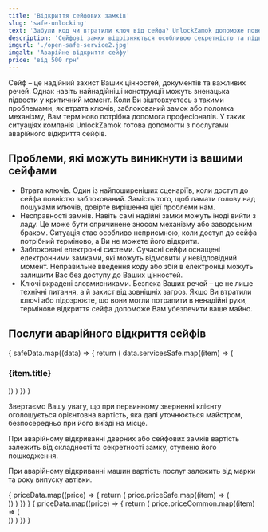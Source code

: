 ```yaml
---
title: 'Відкриття сейфових замків'
slug: 'safe-unlocking'
text: 'Забули код чи втратили ключ від сейфа? UnlockZamok допоможе повернути доступ до ваших цінностей. Наші майстри відкриють сейф будь-якої складності, зберігаючи його цілісність. Безпека та конфіденційність гарантовані. Довіртеся професіоналам!'
description: 'Сейфові замки відрізняються особливою секретністю та підвищеним ступенем захисту, тому для їх відкриття необхідний професіоналізм, багаторічний досвід та сучасні інстменти. Якщо Ви не можете відкрити сейф, то майстри сервісу UnlockZamok зроблять це оперативно, без механічних пошкоджень та з повною конфіденційністю щодо його вмісту. За необхідності можливо одразу замінити замок.'
imgurl: './open-safe-service2.jpg'
imgalt: 'Аварійне відкриття сейфу'
price: 'від 500 грн'
---
```



<Section 
    secClass="uk-section-default uk-section-large uk-padding-remove-bottom"
    contClass="uk-container-large">
    <GridTwoColumns
        title="Довірте відкриття Вашого сейфу професіоналам">
        <div slot="firstCol">
			<p>Сейф – це надійний захист Ваших цінностей, документів та важливих речей. Однак навіть найнадійніші конструкції можуть зненацька підвести у критичний момент. Коли Ви зіштовхуєтесь з такими проблемами, як втрата ключів, заблокований замок або поломка механізму, Вам терміново потрібна допомога професіоналів. У таких ситуаціях компанія UnlockZamok готова допомогти з послугами аварійного відкриття сейфів.</p>			
        </div>
        <ImageParalax imgSrc={aboutImage} imgAlt="Аварійне відкриття замків" slot="secondCol"/>
    </GridTwoColumns>
</Section>
<Section
	secClass="uk-section-default uk-section-large"
	contClass="uk-container-large">
	<div>
		<h2 class="uk-h3">Проблеми, які можуть виникнути із вашими сейфами</h2>
		<ul class="uk-list uk-list-disc uk-margin-medium-top uk-column-1-2@m">
			<li><span class="uk-text-bold">Втрата ключів.</span> Один із найпоширеніших сценаріїв, коли доступ до сейфа повністю заблокований. Замість того, щоб ламати голову над пошуками ключів, довірте вирішення цієї проблеми нам.</li>
			<li><span class="uk-text-bold">Несправності замків.</span> Навіть самі надійні замки можуть іноді вийти з ладу. Це може бути спричинене зносом механізму або заводським браком. Ситуація стає особливо неприємною, коли доступ до сейфа потрібний терміново, а Ви не можете його відкрити.</li>
			<li><span class="uk-text-bold">Заблоковані електронні системи.</span> Сучасні сейфи оснащені електронними замками, які можуть відмовити у невідповідний момент. Неправильне введення коду або збій в електроніці можуть залишити Вас без доступу до Ваших цінностей.</li>
			<li><span class="uk-text-bold">Ключі вкрадені зловмисниками.</span> Безпека Ваших речей – це не лише технічні питання, а й захист від зовнішніх загроз. Якщо Ви втратили ключі або підозрюєте, що вони могли потрапити в ненадійні руки, термінове відкриття сейфа допоможе Вам убезпечити ваше майно.</li>
		</ul>
	</div>
	<div class="uk-margin-large-top">
		<h2 class="uk-h3">Послуги аварійного відкриття сейфів</h2>
		<div class="uk-child-width-1-2@s uk-child-width-1-4@m uk-grid-small uk-margin-medium-top" 
			uk-grid 
			uk-height-match="target: .uk-card"
			uk-scrollspy="target: [uk-scrollspy-class]; cls: uk-animation-slide-bottom-medium; delay: 200;">
			{
				safeData.map((data) => {
					return (
						data.servicesSafe.map((item) => (
							<div>
								<div class="uk-card uk-card-default uk-card-hover uk-card-small uk-text-center uk-border-rounded" uk-scrollspy-class>
									<div class="uk-card-body">
										<h3 class="uk-h4 uk-text-primary">{item.title}</h3>
									</div>
								</div>
							</div>
						))                    
					)
				})
			}
		</div>
	</div>
</Section>
<Process
    title="Як ми працюємо"
    text="UnlockZamok надає послуги з аварійного відкриття автомобілей тільки в разі наявності документів: паспорт або водійські права, технічний паспорт на машину."
    btnText="Викликати майстра"
    btnClass="uk-button-large uk-button-secondary"
    modalUrl="#contact-modal" />	
<FeedbackSection
		title="Відгуки наших клієнтів"
		text="Ми цінуємо думки наших клієнтів про якість сервісу аварійного відкриття. Будь ласка, поділіться Вашим досвідом."
		btnText="Написати відгук"
		btnClass="uk-button-large uk-button-secondary"
		modalUrl="#feedback-modal" />
<Section 
		secClass="uk-section-muted uk-section-large"
		contClass="uk-container-large">
    <GridTwoColumnsScrollspy
			title="Ціни на послуги"
			btnText="Отримати консультацію"
			btnClass="uk-button-large uk-button-primary"
			modalUrl="#contact-modal"
			>
        <div slot="firstCol">
            <p>Звертаємо Вашу увагу, що при первинному зверненні клієнту оголошується орієнтовна вартість, яка далі уточнюється майстром, безпосередньо при його виїзді на місце.</p>
            <p>При аварійному відкриванні дверних або сейфових замків вартість залежить від складності та секретності замку, ступеню його пошкодження.</p>
            <p>При аварійному відкриванні машин вартість послуг залежить від марки та року випуску автівки.</p>
        </div>
        {
				priceData.map((price) => {
					return (
						price.priceSafe.map((item) => (
							<div>
								<CardPrice
									service={item.service}
									prefix={item.prefix}
									price={item.price}
									cur={item.cur}
								/>
							</div>
						))
					)
				})
			}
			{
				priceData.map((price) => {
					return (
						price.priceCommon.map((item) => (
							<div>
								<CardPrice
									service={item.service}
									prefix={item.prefix}
									price={item.price}
									cur={item.cur}
								/>
							</div>
						))
					)
				})
			}
    </GridTwoColumnsScrollspy>
</Section>
<Section 
    secClass="uk-section-default uk-section-large">
    <CTA 
        imgSrc={keyImage}
        imgAlt="Аварійне відкриття"
        title="Не можете відкрити сейф?"
        text="Звертайтеся до сервісу аваріного відкриття UnlockZamok. Наші кваліфіковані майстри допоможуть Вам навіть в найскладніших ситуаціях."
        btnText="Оформити заявку"
        btnClass="uk-button-large uk-button-secondary"
        modalUrl="#contact-modal"/>
</Section>
